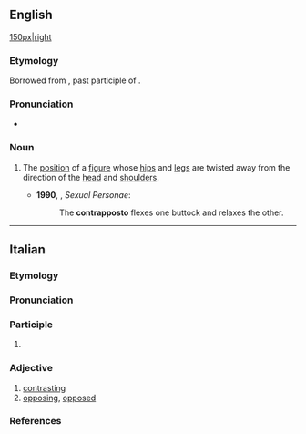 ==English==
{{wikipedia}}
[[file:David_von_Michelangelo.jpg|150px|right]]

===Etymology===
Borrowed from {{bor|en|it|contrapposto}}, past participle of {{m|it|contrapporre}}.

===Pronunciation===
* {{a|UK}} {{IPA|en|/kɒntɹəˈpɒstəʊ/}}

===Noun===
{{en-noun|~|contrapposto|contrapposti}}

# {{lb|en|arts}} The [[position]] of a [[figure]] whose [[hip]]s and [[leg]]s are twisted away from the direction of the [[head]] and [[shoulder]]s. {{defdate|from 20th c.}}
#* '''1990''', {{w|Camille Paglia}}, ''Sexual Personae'':
#*: The '''contrapposto''' flexes one buttock and relaxes the other.

----

==Italian==

===Etymology===
{{prefix|it|contra|posto}}

===Pronunciation===
{{it-pr|contrappósto,contrappòsto<ref:{{R:it:DiPI|posto}}>}}

===Participle===
{{it-pp}}

# {{past participle of|it|contrapporre}}

===Adjective===
{{it-adj}}

# [[contrasting]]
# [[opposing]], [[opposed]]

===References===
<references />